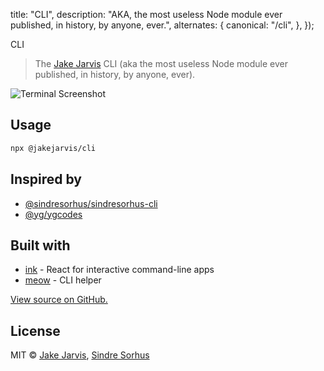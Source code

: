 
  title: "CLI",
  description: "AKA, the most useless Node module ever published, in history, by anyone, ever.",
  alternates: {
    canonical: "/cli",
  },
});

<PageTitle canonical="/cli">CLI</PageTitle>

> The [Jake Jarvis](https://jarv.is/) CLI (aka the most useless Node module ever published, in history, by anyone, ever).

![Terminal Screenshot](./screenshot.png)

## Usage

```sh
npx @jakejarvis/cli
```

## Inspired by

- [@sindresorhus/sindresorhus-cli](https://github.com/sindresorhus/sindresorhus-cli)
- [@yg/ygcodes](https://github.com/yg/ygcodes)

## Built with

- [ink](https://github.com/vadimdemedes/ink) - React for interactive command-line apps
- [meow](https://github.com/sindresorhus/meow) - CLI helper

[View source on GitHub.](https://github.com/jakejarvis/jakejarvis/tree/main/cli)

## License

MIT © [Jake Jarvis](https://jarv.is/), [Sindre Sorhus](https://sindresorhus.com/)

